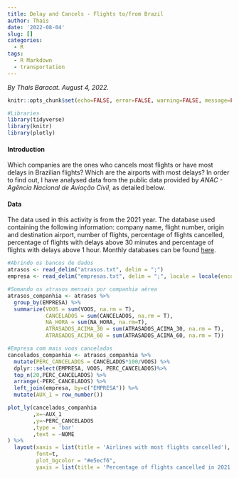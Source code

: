 ```yaml
---
title: Delay and Cancels - Flights to/from Brazil
author: Thais
date: '2022-08-04'
slug: []
categories:
  - R
tags:
  - R Markdown
  - transportation
---
```


*By Thais Baracat. August 4, 2022.* <p>

```r
knitr::opts_chunk$set(echo=FALSE, error=FALSE, warning=FALSE, message=FALSE)
```

```r
#Libraries
library(tidyverse)
library(knitr)
library(plotly)
```

#### Introduction

Which companies are the ones who cancels most flights or have most delays in Brazilian flights? Which are the airports with most delays? In order to find out, I have analysed data from the public data provided by *ANAC - Agência Nacional de Aviação Civil*, as detailed below.

#### Data

The data used in this activity is from the 2021 year. The database used containing the following information: company name, flight number, origin and destination airport, number of flights, percentage of flights cancelled, percentage of flights with delays above 30 minutes and percentage of flights with delays above 1 hour. Monthly databases can be found [here].

```r
#Abrindo os bancos de dados
atrasos <- read_delim("atrasos.txt", delim = ";")
empresa <- read_delim("empresas.txt", delim = ";", locale = locale(encoding='utf8'))
```

```r
#Somando os atrasos mensais por companhia aérea
atrasos_companhia <- atrasos %>% 
  group_by(EMPRESA) %>% 
  summarize(VOOS = sum(VOOS, na.rm = T), 
            CANCELADOS = sum(CANCELADOS, na.rm = T),
            NA_HORA = sum(NA_HORA, na.rm=T),
            ATRASADOS_ACIMA_30 = sum(ATRASADOS_ACIMA_30, na.rm = T),
            ATRASADOS_ACIMA_60 = sum(ATRASADOS_ACIMA_60, na.rm = T))

```

```r
#Empresa com mais voos cancelados
cancelados_companhia <- atrasos_companhia %>% 
  mutate(PERC_CANCELADOS = CANCELADOS*100/VOOS) %>%
  dplyr::select(EMPRESA, VOOS, PERC_CANCELADOS)%>% 
  top_n(20,PERC_CANCELADOS) %>% 
  arrange(-PERC_CANCELADOS) %>% 
  left_join(empresa, by=c("EMPRESA")) %>% 
  mutate(AUX_1 = row_number())
```

```r
plot_ly(cancelados_companhia
        ,x=~AUX_1
        ,y=~PERC_CANCELADOS
        ,type = 'bar'
        ,text = ~NOME
) %>% 
  layout(xaxis = list(title = 'Airlines with most flights cancelled'), 
         font=t, 
         plot_bgcolor = "#e5ecf6",
         yaxis = list(title = 'Percentage of flights cancelled in 2021'))
```

[here]: https://www.gov.br/anac/pt-br/assuntos/dados-e-estatisticas/percentuais-de-atrasos-e-cancelamentos

